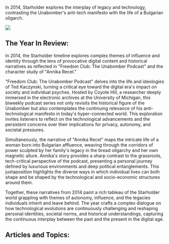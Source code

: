 In 2014, Starholder explores the interplay of legacy and technology, contrasting the Unabomber's anti-tech manifesto with the life of a Bulgarian oligarch.

![](https://drbs5yklwtho3.cloudfront.net/images/1752606975405-pac639d82-image.jpg)

## The Year In Review:

In 2014, the Starholder timeline explores complex themes of influence and identity through the lens of provocative digital content and historical narratives as reflected in "Freedom Club: The Unabomber Podcast" and the character study of "Annika Recel."

"Freedom Club: The Unabomber Podcast" delves into the life and ideologies of Ted Kaczynski, turning a critical eye toward the digital era's impact on society and individual psyches. Hosted by Coyote Hill, a researcher deeply immersed in the electronic archives at the University of Michigan, this biweekly podcast series not only revisits the historical figure of the Unabomber but also contemplates the continuing relevance of his anti-technological manifesto in today's hyper-connected world. This exploration invites listeners to reflect on the technological advancements and the persistent concerns over their implications for privacy, autonomy, and societal pressures.

Simultaneously, the narrative of "Annika Recel" maps the intricate life of a woman born into Bulgarian affluence, weaving through the corridors of power sculpted by her family's legacy in the bread oligarchy and her own magnetic allure. Annika's story provides a sharp contrast to the grassroots, tech-critical perspective of the podcast, presenting a personal journey defined by luxurious environments and deep political entanglements. This juxtaposition highlights the diverse ways in which individual lives can both shape and be shaped by the technological and socio-economic structures around them.

Together, these narratives from 2014 paint a rich tableau of the Starholder world grappling with themes of autonomy, influence, and the legacies individuals inherit and leave behind. The year crafts a complex dialogue on how technological evolutions are continuously challenging and reshaping personal identities, societal norms, and historical understandings, capturing the continuous interplay between the past and the present in the digital age.

## Articles and Topics:
